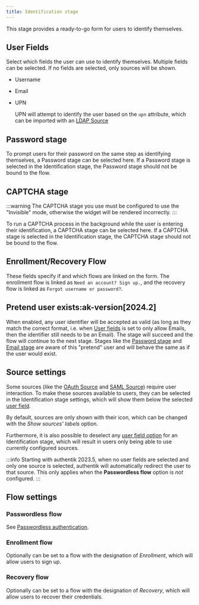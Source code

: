 ```yaml
---
title: Identification stage
---
```


This stage provides a ready-to-go form for users to identify themselves.

## User Fields

Select which fields the user can use to identify themselves. Multiple fields can be selected. If no fields are selected, only sources will be shown.

- Username
- Email
- UPN

    UPN will attempt to identify the user based on the `upn` attribute, which can be imported with an [LDAP Source](../../../../users-sources/sources/protocols/ldap)

## Password stage

To prompt users for their password on the same step as identifying themselves, a Password stage can be selected here. If a Password stage is selected in the Identification stage, the Password stage should not be bound to the flow.

## CAPTCHA stage

:::warning
The CAPTCHA stage you use must be configured to use the "Invisible" mode, otherwise the widget will be rendered incorrectly.
:::

To run a CAPTCHA process in the background while the user is entering their identification, a CAPTCHA stage can be selected here. If a CAPTCHA stage is selected in the Identification stage, the CAPTCHA stage should not be bound to the flow.

## Enrollment/Recovery Flow

These fields specify if and which flows are linked on the form. The enrollment flow is linked as `Need an account? Sign up.`, and the recovery flow is linked as `Forgot username or password?`.

## Pretend user exists:ak-version[2024.2]

When enabled, any user identifier will be accepted as valid (as long as they match the correct format, i.e. when [User fields](#user-fields) is set to only allow Emails, then the identifier still needs to be an Email). The stage will succeed and the flow will continue to the next stage. Stages like the [Password stage](../password/index.md) and [Email stage](../email/index.mdx) are aware of this "pretend" user and will behave the same as if the user would exist.

## Source settings

Some sources (like the [OAuth Source](../../../../users-sources/sources/protocols/oauth/index.mdx) and [SAML Source](../../../../users-sources/sources/protocols/saml/index.md)) require user interaction. To make these sources available to users, they can be selected in the Identification stage settings, which will show them below the selected [user field](#user-fields).

By default, sources are only shown with their icon, which can be changed with the _Show sources' labels_ option.

Furthermore, it is also possible to deselect any [user field option](#user-fields) for an Identification stage, which will result in users only being able to use currently configured sources.

:::info
Starting with authentik 2023.5, when no user fields are selected and only one source is selected, authentik will automatically redirect the user to that source. This only applies when the **Passwordless flow** option is _not_ configured.
:::

## Flow settings

### Passwordless flow

See [Passwordless authentication](../authenticator_validate/index.mdx#passwordless-authentication).

### Enrollment flow

Optionally can be set to a flow with the designation of _Enrollment_, which will allow users to sign up.

### Recovery flow

Optionally can be set to a flow with the designation of _Recovery_, which will allow users to recover their credentials.
